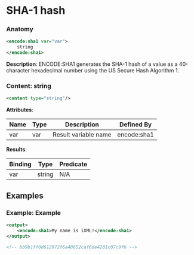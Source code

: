 # SHA-1 hash

### Anatomy

```xml
<encode:sha1 var="var">
    string
</encode:sha1>
```

 **Description**:
 ENCODE:SHA1 generates the SHA-1 hash of a value as a 40-character hexadecimal number using the US Secure Hash Algorithm 1.

### Content: string

```xml
<content type="string"/>
```

**Attributes**:

| Name | Type | Description | Defined By |
| ---- | ---- | ----------- | ---------- |
| var | var | Result variable name | encode:sha1 |


**Results**:

| Binding | Type | Predicate |
| ------- | ---- | --------- |
| var | string | N/A |


## Examples

### Example: Example

```xml
<output>
	<encode:sha1>My name is iXML!</encode:sha1>
</output>

<!-- bb9b1ff0d612972f6a48652caf6de4201c07c9f6 -->
```

